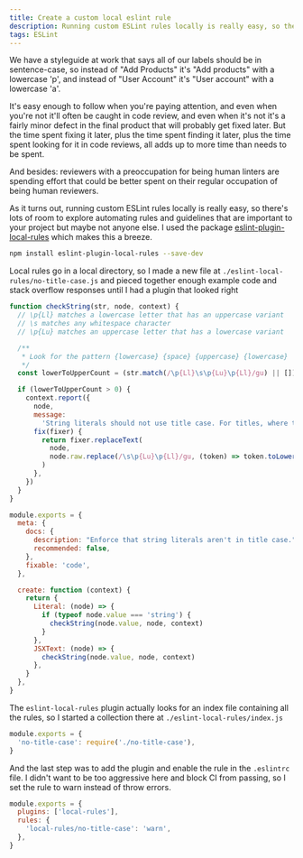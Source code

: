 ```yaml
---
title: Create a custom local eslint rule
description: Running custom ESLint rules locally is really easy, so there's lots of room to explore automating rules and guidelines that are important to your project but maybe not anyone else.
tags: ESLint
---
```


We have a styleguide at work that says all of our labels should be in sentence-case, so instead of "Add Products" it's "Add products" with a lowercase 'p', and instead of "User Account" it's "User account" with a lowercase 'a'.

It's easy enough to follow when you're paying attention, and even when you're not it'll often be caught in code review, and even when it's not it's a fairly minor defect in the final product that will probably get fixed later. But the time spent fixing it later, plus the time spent finding it later, plus the time spent looking for it in code reviews, all adds up to more time than needs to be spent.

And besides: reviewers with a preoccupation for being human linters are spending effort that could be better spent on their regular occupation of being human reviewers.

As it turns out, running custom ESLint rules locally is really easy, so there's lots of room to explore automating rules and guidelines that are important to your project but maybe not anyone else. I used the package [eslint-plugin-local-rules](https://www.npmjs.com/package/eslint-plugin-local-rules) which makes this a breeze.

```bash labeled
npm install eslint-plugin-local-rules --save-dev
```

Local rules go in a local directory, so I made a new file at `./eslint-local-rules/no-title-case.js` and pieced together enough example code and stack overflow responses until I had a plugin that looked right

```js numbered labeled filepath[./eslint-local-rules/no-title-case.js]
function checkString(str, node, context) {
  // \p{Ll} matches a lowercase letter that has an uppercase variant
  // \s matches any whitespace character
  // \p{Lu} matches an uppercase letter that has a lowercase variant

  /**
   * Look for the pattern {lowercase} {space} {uppercase} {lowercase}
   */
  const lowerToUpperCount = (str.match(/\p{Ll}\s\p{Lu}\p{Ll}/gu) || []).length

  if (lowerToUpperCount > 0) {
    context.report({
      node,
      message:
        'String literals should not use title case. For titles, where that may be wanted, use the class ".text-capitalize"',
      fix(fixer) {
        return fixer.replaceText(
          node,
          node.raw.replace(/\s\p{Lu}\p{Ll}/gu, (token) => token.toLowerCase()),
        )
      },
    })
  }
}

module.exports = {
  meta: {
    docs: {
      description: "Enforce that string literals aren't in title case.",
      recommended: false,
    },
    fixable: 'code',
  },

  create: function (context) {
    return {
      Literal: (node) => {
        if (typeof node.value === 'string') {
          checkString(node.value, node, context)
        }
      },
      JSXText: (node) => {
        checkString(node.value, node, context)
      },
    }
  },
}
```

The `eslint-local-rules` plugin actually looks for an index file containing all the rules, so I started a collection there at `./eslint-local-rules/index.js`

```js numbered labeled filepath[./eslint-local-rules/index.js]
module.exports = {
  'no-title-case': require('./no-title-case'),
}
```

And the last step was to add the plugin and enable the rule in the `.eslintrc` file. I didn't want to be too aggressive here and block CI from passing, so I set the rule to warn instead of throw errors.

```js numbered labeled filepath[.eslintrc]
module.exports = {
  plugins: ['local-rules'],
  rules: {
    'local-rules/no-title-case': 'warn',
  },
}
```
